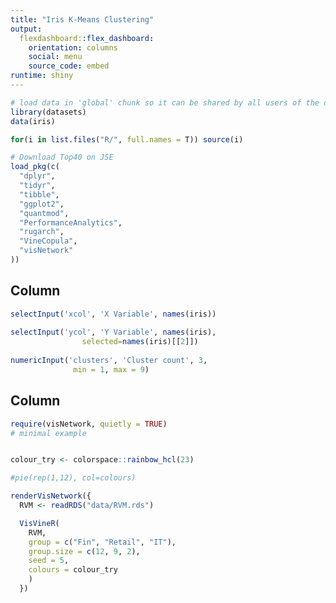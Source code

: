 ```yaml
---
title: "Iris K-Means Clustering"
output: 
  flexdashboard::flex_dashboard:
    orientation: columns
    social: menu
    source_code: embed
runtime: shiny
---
```


```r
# load data in 'global' chunk so it can be shared by all users of the dashboard
library(datasets)
data(iris)

for(i in list.files("R/", full.names = T)) source(i)

# Download Top40 on JSE
load_pkg(c(
  "dplyr", 
  "tidyr",
  "tibble",
  "ggplot2",
  "quantmod",
  "PerformanceAnalytics",
  "rugarch",
  "VineCopula",
  "visNetwork"
))


```




Column {.sidebar}
-----------------------------------------------------------------------

```r
selectInput('xcol', 'X Variable', names(iris))
    
selectInput('ycol', 'Y Variable', names(iris),
                selected=names(iris)[[2]])
    
numericInput('clusters', 'Cluster count', 3,
              min = 1, max = 9)
```

Column
-----------------------------------------------------------------------
```r
require(visNetwork, quietly = TRUE)
# minimal example


colour_try <- colorspace::rainbow_hcl(23)

#pie(rep(1,12), col=colours) 

renderVisNetwork({
  RVM <- readRDS("data/RVM.rds")

  VisVineR(
    RVM,
    group = c("Fin", "Retail", "IT"),
    group.size = c(12, 9, 2),
    seed = 5, 
    colours = colour_try
    )
  })

```

